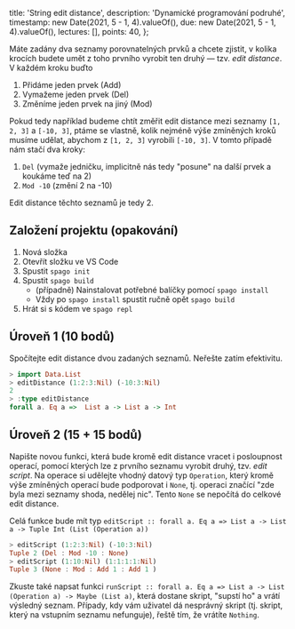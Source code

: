   title: 'String edit distance',
  description: 'Dynamické programování podruhé',
  timestamp: new Date(2021, 5 - 1, 4).valueOf(),
  due: new Date(2021, 5 - 1, 4).valueOf(),
  lectures: [],
  points: 40,
};

Máte zadány dva seznamy porovnatelných prvků a chcete zjistit, v kolika krocích budete umět z toho prvního vyrobit ten druhý — tzv. _edit distance_. V každém kroku buďto

1. Přidáme jeden prvek (Add)
2. Vymažeme jeden prvek (Del)
3. Změníme jeden prvek na jiný (Mod)

Pokud tedy například budeme chtít změřit edit distance mezi seznamy `[1, 2, 3]` a `[-10, 3]`, ptáme se vlastně, kolik nejméně výše zmíněných kroků musíme udělat, abychom z `[1, 2, 3]` vyrobili `[-10, 3]`. V tomto případě nám stačí dva kroky:

1. `Del` (vymaže jedničku, implicitně nás tedy "posune" na další prvek a koukáme teď na 2)
2. `Mod -10` (změní 2 na -10)

Edit distance těchto seznamů je tedy 2.

## Založení projektu (opakování)

1. Nová složka
2. Otevřít složku ve VS Code
3. Spustit `spago init`
4. Spustit `spago build`
   - (případně) Nainstalovat potřebné balíčky pomocí `spago install`
   - Vždy po `spago install` spustit ručně opět `spago build`
5. Hrát si s kódem ve `spago repl`

## Úroveň 1 (10 bodů)

Spočítejte edit distance dvou zadaných seznamů. Neřešte zatím efektivitu.

```hs
> import Data.List
> editDistance (1:2:3:Nil) (-10:3:Nil)
2
> :type editDistance
forall a. Eq a =>  List a -> List a -> Int
```

## Úroveň 2 (15 + 15 bodů)

Napište novou funkci, která bude kromě edit distance vracet i posloupnost operací, pomocí kterých lze z prvního seznamu vyrobit druhý, tzv. _edit script_. Na operace si udělejte vhodný datový typ `Operation`, který kromě výše zmíněných operací bude podporovat i `None`, tj. operaci značící "zde byla mezi seznamy shoda, nedělej nic". Tento `None` se nepočítá do celkové edit distance.

Celá funkce bude mít typ `editScript :: forall a. Eq a => List a -> List a -> Tuple Int (List (Operation a))`

```hs
> editScript (1:2:3:Nil) (-10:3:Nil)
Tuple 2 (Del : Mod -10 : None)
> editScript (1:10:Nil) (1:1:1:1:Nil)
Tuple 3 (None : Mod : Add 1 : Add 1 )
```

Zkuste také napsat funkci `runScript :: forall a. Eq a => List a -> List (Operation a) -> Maybe (List a)`, která dostane skript, "supstí ho" a vrátí výsledný seznam. Případy, kdy vám uživatel dá nesprávný skript (tj. skript, který na vstupním seznamu nefunguje), řeště tím, že vrátíte `Nothing`.
